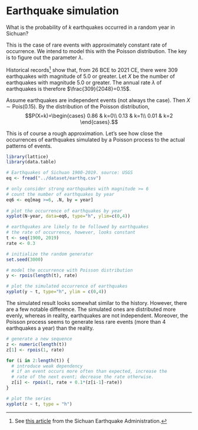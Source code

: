# Earthquake simulation

::: {#exm-4.21}
What is the probability of $k$ earthquakes occurred in a random year in
Sichuan?

This is the case of rare events with approximately constant rate of
occurrence. We intend to model this with the Poisson distribution. The
key is to figure out the parameter $\lambda$.

Historical records[^25_earthquake-1] show that, from 26 BCE to 2021 CE,
there were 309 earthquakes with magnitude of 5.0 or greater. Let $X$ be
the number of earthquakes with magnitude 5.0 or greater. The annual rate
$\lambda$ of earthquakes is therefore $\frac{309}{2048}=0.15$.

Assume earthquakes are independent events (not always the case). Then
$X\sim\textrm{Pois}(0.15)$. By the distribution of the Poisson
distribution, $$P(X=k)=\begin{cases}
0.86 & k=0\\
0.13 & k=1\\
0.01 & k=2
\end{cases}.$$
:::

[^25_earthquake-1]: See [this
    article](https://www.scdzj.gov.cn/dzpd/dzkp/202201/t20220125_51277.html)
    from the Sichuan Earthquake Administration.

This is of course a rough approximation. Let's see how close the
occurrences of earthquakes simulated by a Poisson process to the actual
patterns of events.

```r
library(lattice)
library(data.table)

# Earthquakes of Sichuan 1900-2019. source: USGS
eq <- fread("../dataset/earthq.csv")

# only consider strong earthquakes with magnitude >= 6
# count the number of earthquakes by year
eq6 <- eq[mag >=6, .N, by = year] 
  
# plot the occurrence of earthquakes by year
xyplot(N~year, data=eq6, type="h", ylim=c(0,4))
```

```r
# earthquakes are likely to be followed by earthquakes
# the rate of occurrence, however, looks constant 
t <- seq(1900, 2019)
rate <- 0.3

# initialize the random generator
set.seed(3000)

# model the occurrence with Poisson distribution 
y <- rpois(length(t), rate)

# plot the simulated occurrence of earthquakes
xyplot(y ~ t, type="h", ylim = c(0,4))
```

The simulated result looks somewhat similar to the history. However,
there are a few notable difference. The simulated ones are distributed
more evenly, whereas in reality, earthquakes are not independent.
Moreover, the Poisson process seems to generate less rare events (more
than 4 earthquakes a year) than the reality. 

```r
# generate a new sequence
z <- numeric(length(t))
z[1] <- rpois(1, rate)

for (i in 2:length(t)) {
  # introduce weak dependency
  # if an event occurs more often than expected, increase the 
  # rate of the next event; decrease the rate otherwise. 
  z[i] <- rpois(1, rate + 0.1*(z[i-1]-rate))  
}

# plot the series
xyplot(z ~ t, type = "h")
```
